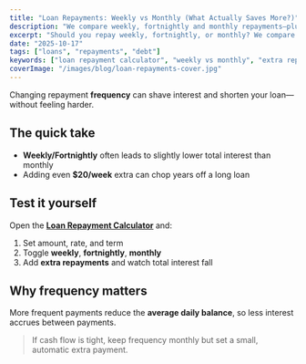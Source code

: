 ```yaml
---
title: "Loan Repayments: Weekly vs Monthly (What Actually Saves More?)"
description: "We compare weekly, fortnightly and monthly repayments—plus the impact of small extra payments—using our free calculator."
excerpt: "Should you repay weekly, fortnightly, or monthly? We compare repayment schedules and show how even small extra payments can cut years off your loan and reduce total interest."
date: "2025-10-17"
tags: ["loans", "repayments", "debt"]
keywords: ["loan repayment calculator", "weekly vs monthly", "extra repayments"]
coverImage: "/images/blog/loan-repayments-cover.jpg"
---
```


Changing repayment **frequency** can shave interest and shorten your loan—without feeling harder.

## The quick take

- **Weekly/Fortnightly** often leads to slightly lower total interest than monthly  
- Adding even **\$20/week** extra can chop years off a long loan

## Test it yourself

Open the **[Loan Repayment Calculator](/calculators/mortgage)** and:

1. Set amount, rate, and term  
2. Toggle **weekly**, **fortnightly**, **monthly**  
3. Add **extra repayments** and watch total interest fall

## Why frequency matters

More frequent payments reduce the **average daily balance**, so less interest accrues between payments.

> If cash flow is tight, keep frequency monthly but set a small, automatic extra payment.

